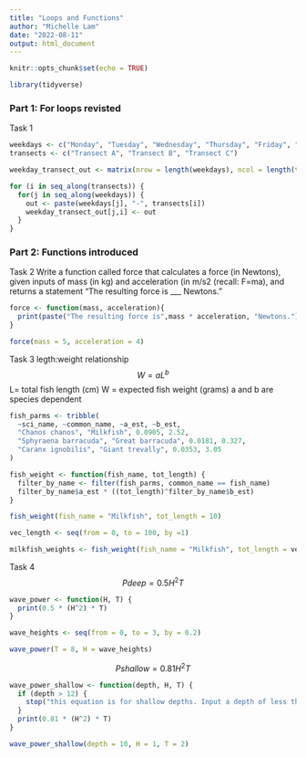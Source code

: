 ```yaml
---
title: "Loops and Functions"
author: "Michelle Lam"
date: "2022-08-11"
output: html_document
---
```


```r
knitr::opts_chunk$set(echo = TRUE)

library(tidyverse)
```

### Part 1: For loops revisted

Task 1
```r
weekdays <- c("Monday", "Tuesday", "Wednesday", "Thursday", "Friday", "Saturday", "Sunday")
transects <- c("Transect A", "Transect B", "Transect C")

weekday_transect_out <- matrix(nrow = length(weekdays), ncol = length(transects)) 

for (i in seq_along(transects)) {
  for(j in seq_along(weekdays)) {
    out <- paste(weekdays[j], "-", transects[i])
    weekday_transect_out[j,i] <- out
  }
}
```

### Part 2: Functions introduced

Task 2
Write a function called force that calculates a force (in Newtons), given inputs of mass (in kg) and acceleration (in m/s2 (recall: F=ma), and returns a statement “The resulting force is ___ Newtons.”

```r
force <- function(mass, acceleration){
  print(paste("The resulting force is",mass * acceleration, "Newtons."))
}

force(mass = 5, acceleration = 4)

```

Task 3
legth:weight relationship
$$W = aL^b$$
L= total fish length (cm)
W = expected fish weight (grams)
a and b are species dependent
```r
fish_parms <- tribble(
  ~sci_name, ~common_name, ~a_est, ~b_est,
  "Chanos chanos", "Milkfish", 0.0905, 2.52,
  "Sphyraena barracuda", "Great barracuda", 0.0181, 0.327, 
  "Caranx ignobilis", "Giant trevally", 0.0353, 3.05
)

fish_weight <- function(fish_name, tot_length) {
  filter_by_name <- filter(fish_parms, common_name == fish_name)
  filter_by_name$a_est * ((tot_length)^filter_by_name$b_est)
}

fish_weight(fish_name = "Milkfish", tot_length = 10)

vec_length <- seq(from = 0, to = 100, by =1)

milkfish_weights <- fish_weight(fish_name = "Milkfish", tot_length = vec_length)

```

Task 4
$$Pdeep = 0.5H^2T$$

```r
wave_power <- function(H, T) {
  print(0.5 * (H^2) * T)
}

wave_heights <- seq(from = 0, to = 3, by = 0.2)

wave_power(T = 8, H = wave_heights)

```

$$Pshallow = 0.81H^2T$$

```r
wave_power_shallow <- function(depth, H, T) {
  if (depth > 12) {
    stop("this equation is for shallow depths. Input a depth of less than 12 mmeters.")
  }
  print(0.81 * (H^2) * T)
}

wave_power_shallow(depth = 10, H = 1, T = 2)

```


